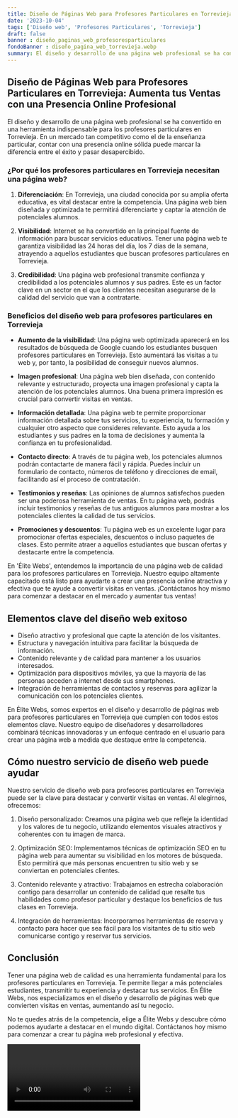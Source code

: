 ```yaml
---
title: Diseño de Páginas Web para Profesores Particulares en Torrevieja
date: '2023-10-04'
tags: ['Diseño web', 'Profesores Particulares', 'Torrevieja']
draft: false
banner : diseño_paginas_web_profesoresparticulares
fondoBanner : diseño_pagina_web_torrevieja.webp
summary: El diseño y desarrollo de una página web profesional se ha convertido en una herramienta indispensable para los profesores particulares en Torrevieja. En un mercado tan competitivo como el de la enseñanza particular, contar con una presencia online sólida puede marcar la diferencia entre el éxito y pasar desapercibido.
---
```


## Diseño de Páginas Web para Profesores Particulares en Torrevieja: Aumenta tus Ventas con una Presencia Online Profesional

El diseño y desarrollo de una página web profesional se ha convertido en una herramienta indispensable para los profesores particulares en Torrevieja. En un mercado tan competitivo como el de la enseñanza particular, contar con una presencia online sólida puede marcar la diferencia entre el éxito y pasar desapercibido.

### ¿Por qué los profesores particulares en Torrevieja necesitan una página web?

1. **Diferenciación**: En Torrevieja, una ciudad conocida por su amplia oferta educativa, es vital destacar entre la competencia. Una página web bien diseñada y optimizada te permitirá diferenciarte y captar la atención de potenciales alumnos.

2. **Visibilidad**: Internet se ha convertido en la principal fuente de información para buscar servicios educativos. Tener una página web te garantiza visibilidad las 24 horas del día, los 7 días de la semana, atrayendo a aquellos estudiantes que buscan profesores particulares en Torrevieja.

3. **Credibilidad**: Una página web profesional transmite confianza y credibilidad a los potenciales alumnos y sus padres. Este es un factor clave en un sector en el que los clientes necesitan asegurarse de la calidad del servicio que van a contratarte.

### Beneficios del diseño web para profesores particulares en Torrevieja

- **Aumento de la visibilidad**: Una página web optimizada aparecerá en los resultados de búsqueda de Google cuando los estudiantes busquen profesores particulares en Torrevieja. Esto aumentará las visitas a tu web y, por tanto, la posibilidad de conseguir nuevos alumnos.

- **Imagen profesional**: Una página web bien diseñada, con contenido relevante y estructurado, proyecta una imagen profesional y capta la atención de los potenciales alumnos. Una buena primera impresión es crucial para convertir visitas en ventas.

- **Información detallada**: Una página web te permite proporcionar información detallada sobre tus servicios, tu experiencia, tu formación y cualquier otro aspecto que consideres relevante. Esto ayuda a los estudiantes y sus padres en la toma de decisiones y aumenta la confianza en tu profesionalidad.

- **Contacto directo**: A través de tu página web, los potenciales alumnos podrán contactarte de manera fácil y rápida. Puedes incluir un formulario de contacto, números de teléfono y direcciones de email, facilitando así el proceso de contratación.

- **Testimonios y reseñas**: Las opiniones de alumnos satisfechos pueden ser una poderosa herramienta de ventas. En tu página web, podrás incluir testimonios y reseñas de tus antiguos alumnos para mostrar a los potenciales clientes la calidad de tus servicios.

- **Promociones y descuentos**: Tu página web es un excelente lugar para promocionar ofertas especiales, descuentos o incluso paquetes de clases. Esto permite atraer a aquellos estudiantes que buscan ofertas y destacarte entre la competencia.

En 'Élite Webs', entendemos la importancia de una página web de calidad para los profesores particulares en Torrevieja. Nuestro equipo altamente capacitado está listo para ayudarte a crear una presencia online atractiva y efectiva que te ayude a convertir visitas en ventas. ¡Contáctanos hoy mismo para comenzar a destacar en el mercado y aumentar tus ventas!

<GifSeo />

<Cta />

## Elementos clave del diseño web exitoso

- Diseño atractivo y profesional que capte la atención de los visitantes.
- Estructura y navegación intuitiva para facilitar la búsqueda de información.
- Contenido relevante y de calidad para mantener a los usuarios interesados.
- Optimización para dispositivos móviles, ya que la mayoría de las personas acceden a internet desde sus smartphones.
- Integración de herramientas de contactos y reservas para agilizar la comunicación con los potenciales clientes.

En Élite Webs, somos expertos en el diseño y desarrollo de páginas web para profesores particulares en Torrevieja que cumplen con todos estos elementos clave. Nuestro equipo de diseñadores y desarrolladores combinará técnicas innovadoras y un enfoque centrado en el usuario para crear una página web a medida que destaque entre la competencia.

## Cómo nuestro servicio de diseño web puede ayudar

Nuestro servicio de diseño web para profesores particulares en Torrevieja puede ser la clave para destacar y convertir visitas en ventas. Al elegirnos, ofrecemos:

1. Diseño personalizado: Creamos una página web que refleje la identidad y los valores de tu negocio, utilizando elementos visuales atractivos y coherentes con tu imagen de marca.

2. Optimización SEO: Implementamos técnicas de optimización SEO en tu página web para aumentar su visibilidad en los motores de búsqueda. Esto permitirá que más personas encuentren tu sitio web y se conviertan en potenciales clientes.

3. Contenido relevante y atractivo: Trabajamos en estrecha colaboración contigo para desarrollar un contenido de calidad que resalte tus habilidades como profesor particular y destaque los beneficios de tus clases en Torrevieja.

4. Integración de herramientas: Incorporamos herramientas de reserva y contacto para hacer que sea fácil para los visitantes de tu sitio web comunicarse contigo y reservar tus servicios.

## Conclusión

Tener una página web de calidad es una herramienta fundamental para los profesores particulares en Torrevieja. Te permite llegar a más potenciales estudiantes, transmitir tu experiencia y destacar tus servicios. En Élite Webs, nos especializamos en el diseño y desarrollo de páginas web que convierten visitas en ventas, aumentando así tu negocio.

No te quedes atrás de la competencia, elige a Élite Webs y descubre cómo podemos ayudarte a destacar en el mundo digital. Contáctanos hoy mismo para comenzar a crear tu página web profesional y efectiva.

<Video />

<CtaBot job='Profesores Particulares' city='Torrevieja'/>

<Gmaps query='Torrevieja+españa+maps' />